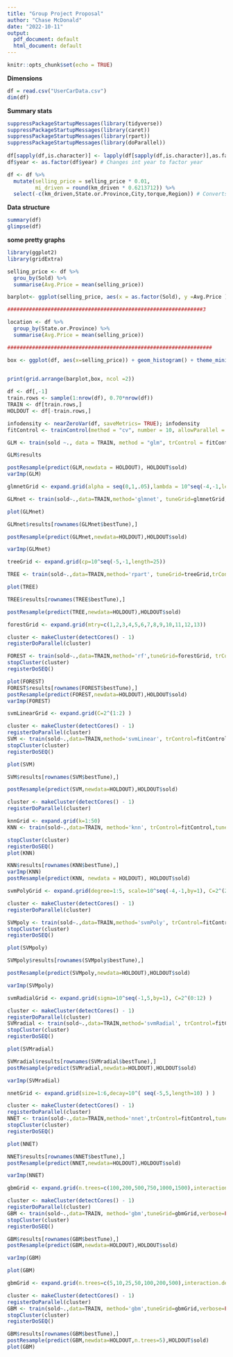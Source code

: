 ```yaml
---
title: "Group Project Proposal"
author: "Chase McDonald"
date: "2022-10-11"
output:
  pdf_document: default
  html_document: default
---
```


```r
knitr::opts_chunk$set(echo = TRUE)
```

**Dimensions**
```r
df = read.csv("UserCarData.csv")
dim(df)
```
**Summary stats**
```r
suppressPackageStartupMessages(library(tidyverse))
suppressPackageStartupMessages(library(caret))
suppressPackageStartupMessages(library(rpart))
suppressPackageStartupMessages(library(doParallel))
        
df[sapply(df,is.character)] <- lapply(df[sapply(df,is.character)],as.factor) # Changes all character types to factors for each column
df$year <- as.factor(df$year) # Changes int year to factor year

df <- df %>%
  mutate(selling_price = selling_price * 0.01,
         mi_driven = round(km_driven * 0.6213712)) %>%
  select(-c(km_driven,State.or.Province,City,torque,Region)) # Converts Rubies to Dollars, Converts Km to Miles, and removes the Km column, State or Province, City, Torque, and Region due to zero variance (Can be added back later)
```
**Data structure**

```r
summary(df)
glimpse(df)
```
**some pretty graphs**

```r
library(ggplot2)
library(gridExtra)

selling_price <- df %>% 
  grou_by(Sold) %>% 
  summarise(Avg.Price = mean(selling_price))

barplot<- ggplot(selling_price, aes(x = as.factor(Sold), y =Avg.Price )) + geom_bar(stat = 'identity') + theme_minimal() + labs(title = 'Price of sold vs. not sold cars', x= 'Not sold (0) vs. Sold (1)' )

###############################################################3

location <- df %>% 
  group_by(State.or.Province) %>% 
  summarise(Avg.Price = mean(selling_price))  

##################################################################

box <- ggplot(df, aes(x=selling_price)) + geom_histogram() + theme_minimal() + labs(title = 'The distribution of selling prices')
  

print(grid.arrange(barplot,box, ncol =2))
```


```r
df <- df[,-1]
train.rows <- sample(1:nrow(df), 0.70*nrow(df))
TRAIN <- df[train.rows,]
HOLDOUT <- df[-train.rows,]

infodensity <- nearZeroVar(df, saveMetrics= TRUE); infodensity
fitControl <- trainControl(method = "cv", number = 10, allowParallel = TRUE)
```

```r
GLM <- train(sold ~., data = TRAIN, method = "glm", trControl = fitControl, preProc = c("center","scale"))

GLM$results

postResample(predict(GLM,newdata = HOLDOUT), HOLDOUT$sold)
varImp(GLM)
```

```r
glmnetGrid <- expand.grid(alpha = seq(0,1,.05),lambda = 10^seq(-4,-1,length=10))

GLMnet <- train(sold~.,data=TRAIN,method='glmnet', tuneGrid=glmnetGrid, trControl=fitControl, preProc = c("center", "scale"))

plot(GLMnet)

GLMnet$results[rownames(GLMnet$bestTune),]

postResample(predict(GLMnet,newdata=HOLDOUT),HOLDOUT$sold)

varImp(GLMnet)
```

```r
treeGrid <- expand.grid(cp=10^seq(-5,-1,length=25))

TREE <- train(sold~.,data=TRAIN,method='rpart', tuneGrid=treeGrid,trControl=fitControl, preProc = c("center", "scale"))

plot(TREE) 

TREE$results[rownames(TREE$bestTune),] 

postResample(predict(TREE,newdata=HOLDOUT),HOLDOUT$sold)
```

```r
forestGrid <- expand.grid(mtry=c(1,2,3,4,5,6,7,8,9,10,11,12,13)) 

cluster <- makeCluster(detectCores() - 1)
registerDoParallel(cluster) 

FOREST <- train(sold~.,data=TRAIN,method='rf',tuneGrid=forestGrid, trControl=fitControl, preProc = c("center", "scale"))
stopCluster(cluster) 
registerDoSEQ() 

plot(FOREST) 
FOREST$results[rownames(FOREST$bestTune),]
postResample(predict(FOREST,newdata=HOLDOUT),HOLDOUT$sold)
varImp(FOREST)
```

```r
svmLinearGrid <- expand.grid(C=2^(1:2) )

cluster <- makeCluster(detectCores() - 1)
registerDoParallel(cluster) 
SVM <- train(sold~.,data=TRAIN,method='svmLinear', trControl=fitControl,tuneGrid = svmLinearGrid, preProc = c("center", "scale"))
stopCluster(cluster) 
registerDoSEQ() 

plot(SVM) 

SVM$results[rownames(SVM$bestTune),] 

postResample(predict(SVM,newdata=HOLDOUT),HOLDOUT$sold)
```

```r
cluster <- makeCluster(detectCores() - 1)
registerDoParallel(cluster) 

knnGrid <- expand.grid(k=1:50)
KNN <- train(sold~.,data=TRAIN, method='knn', trControl=fitControl,tuneGrid=knnGrid,preProc = c("center", "scale"))

stopCluster(cluster) 
registerDoSEQ() 
plot(KNN)

KNN$results[rownames(KNN$bestTune),]
varImp(KNN)
postResample(predict(KNN, newdata = HOLDOUT), HOLDOUT$sold)
```

```r
svmPolyGrid <- expand.grid(degree=1:5, scale=10^seq(-4,-1,by=1), C=2^(2:5) )

cluster <- makeCluster(detectCores() - 1) 
registerDoParallel(cluster) 

SVMpoly <- train(sold~.,data=TRAIN,method='svmPoly', trControl=fitControl,tuneGrid = svmPolyGrid,preProc = c("center", "scale"))
stopCluster(cluster) 
registerDoSEQ() 

plot(SVMpoly) 

SVMpoly$results[rownames(SVMpoly$bestTune),]

postResample(predict(SVMpoly,newdata=HOLDOUT),HOLDOUT$sold)

varImp(SVMpoly)
```

```r
svmRadialGrid <- expand.grid(sigma=10^seq(-1,5,by=1), C=2^(0:12) )

cluster <- makeCluster(detectCores() - 1) 
registerDoParallel(cluster) 
SVMradial <- train(sold~.,data=TRAIN,method='svmRadial', trControl=fitControl, tuneGrid = svmRadialGrid, preProc = c("center", "scale"))
stopCluster(cluster) 
registerDoSEQ() 

plot(SVMradial) 

SVMradial$results[rownames(SVMradial$bestTune),]
postResample(predict(SVMradial,newdata=HOLDOUT),HOLDOUT$sold)

varImp(SVMradial)

```

```r
nnetGrid <- expand.grid(size=1:6,decay=10^( seq(-5,5,length=10) ) )

cluster <- makeCluster(detectCores() - 1) 
registerDoParallel(cluster) 
NNET <- train(sold~.,data=TRAIN,method='nnet',trControl=fitControl,tuneGrid=nnetGrid, trace=FALSE,linout=FALSE,preProc = c("center", "scale"))
stopCluster(cluster) 
registerDoSEQ() 

plot(NNET)

NNET$results[rownames(NNET$bestTune),] 
postResample(predict(NNET,newdata=HOLDOUT),HOLDOUT$sold) 

varImp(NNET)

```

```r
gbmGrid <- expand.grid(n.trees=c(100,200,500,750,1000,1500),interaction.depth=1:15,shrinkage=c(.01,.001),n.minobsinnode=1:10)

cluster <- makeCluster(detectCores() - 1)
registerDoParallel(cluster) 
GBM <- train(sold~.,data=TRAIN, method='gbm',tuneGrid=gbmGrid,verbose=FALSE, trControl=fitControl, preProc = c("center", "scale"))
stopCluster(cluster) 
registerDoSEQ()

GBM$results[rownames(GBM$bestTune),] 
postResample(predict(GBM,newdata=HOLDOUT),HOLDOUT$sold) 

varImp(GBM)

plot(GBM) 
```

```r
gbmGrid <- expand.grid(n.trees=c(5,10,25,50,100,200,500),interaction.depth=1:10,shrinkage=c(.01,.001,0001),n.minobsinnode=c(1:10))

cluster <- makeCluster(detectCores() - 1) 
registerDoParallel(cluster) 
GBM <- train(sold~.,data=TRAIN, method='gbm',tuneGrid=gbmGrid,verbose=FALSE,trControl=fitControl, preProc = c("center", "scale"))
stopCluster(cluster) 
registerDoSEQ()

GBM$results[rownames(GBM$bestTune),]
postResample(predict(GBM,newdata=HOLDOUT,n.trees=5),HOLDOUT$sold)
plot(GBM) 
```

